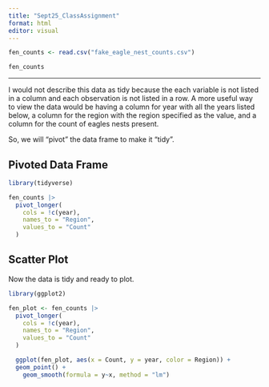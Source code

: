 ```yaml
---
title: "Sept25_ClassAssignment"
format: html
editor: visual
---
```


```r

fen_counts <- read.csv("fake_eagle_nest_counts.csv")

fen_counts

```

------------------------------------------------------------------------

I would not describe this data as tidy because the each variable is not listed in a column and each observation is not listed in a row. A more useful way to view the data would be having a column for year with all the years listed below, a column for the region with the region specified as the value, and a column for the count of eagles nests present.

So, we will "pivot" the data frame to make it "tidy".

## Pivoted Data Frame

```r
library(tidyverse)

fen_counts |>
  pivot_longer(
    cols = !c(year), 
    names_to = "Region", 
    values_to = "Count"
  )

```

## Scatter Plot 

Now the data is tidy and ready to plot. 

```r
library(ggplot2)

fen_plot <- fen_counts |>
  pivot_longer(
    cols = !c(year), 
    names_to = "Region", 
    values_to = "Count"
  )

  ggplot(fen_plot, aes(x = Count, y = year, color = Region)) +
  geom_point() + 
    geom_smooth(formula = y~x, method = "lm")
   

```

